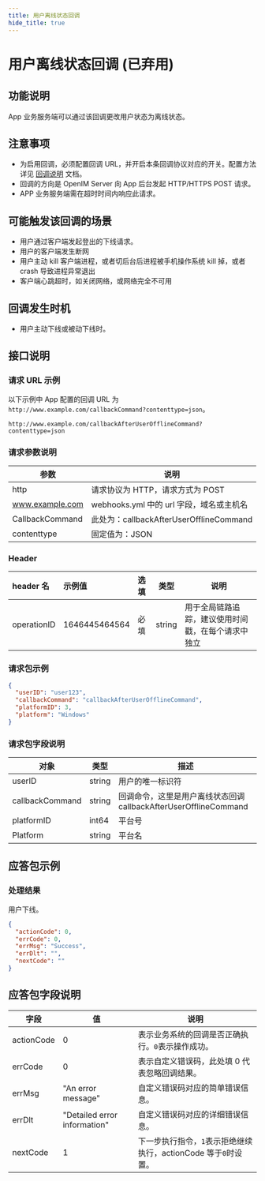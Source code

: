 ```yaml
---
title: 用户离线状态回调
hide_title: true
---
```


# 用户离线状态回调 (已弃用)

## 功能说明

App 业务服务端可以通过该回调更改用户状态为离线状态。

## 注意事项

- 为启用回调，必须配置回调 URL，并开启本条回调协议对应的开关。配置方法详见 [回调说明](../introduction) 文档。
- 回调的方向是 OpenIM Server 向 App 后台发起 HTTP/HTTPS POST 请求。
- APP 业务服务端需在超时时间内响应此请求。

## 可能触发该回调的场景

- 用户通过客户端发起登出的下线请求。
- 用户的客户端发生断网
- 用户主动 kill 客户端进程，或者切后台后进程被手机操作系统 kill 掉，或者 crash 导致进程异常退出
- 客户端心跳超时，如关闭网络，或网络完全不可用

## 回调发生时机

- 用户主动下线或被动下线时。

## 接口说明

### 请求 URL 示例

以下示例中 App 配置的回调 URL 为 `http://www.example.com/callbackCommand?contenttype=json`。

```plaintext
http://www.example.com/callbackAfterUserOfflineCommand?contenttype=json
```

### 请求参数说明

| 参数            | 说明                                              |
| --------------- | ------------------------------------------------- |
| http            | 请求协议为 HTTP，请求方式为 POST                  |
| www.example.com | webhooks.yml 中的 url 字段，域名或主机名 |
| CallbackCommand | 此处为：callbackAfterUserOfflineCommand           |
| contenttype     | 固定值为：JSON                                    |

### Header

| header 名   | 示例值        | 选填 | 类型   | 说明                         |
| :---------- | :------------ | :--- | ------ | ---------------------------- |
| operationID | 1646445464564 | 必填 | string | 用于全局链路追踪，建议使用时间戳，在每个请求中独立 |

### 请求包示例

```json
{
  "userID": "user123",
  "callbackCommand": "callbackAfterUserOfflineCommand",
  "platformID": 3,
  "platform": "Windows"
}
```

### 请求包字段说明

| 对象            | 类型   | 描述                                                             |
| --------------- | ------ | ---------------------------------------------------------------- |
| userID          | string | 用户的唯一标识符                                                 |
| callbackCommand | string | 回调命令，这里是用户离线状态回调 callbackAfterUserOfflineCommand |
| platformID      | int64  | 平台号                                                           |
| Platform        | string | 平台名                                                           |

## 应答包示例

### 处理结果

用户下线。

```json
{
  "actionCode": 0,
  "errCode": 0,
  "errMsg": "Success",
  "errDlt": "",
  "nextCode": ""
}
```

## 应答包字段说明

| 字段       | 值                           | 说明                                                            |
| ---------- | ---------------------------- | --------------------------------------------------------------- |
| actionCode | 0                            | 表示业务系统的回调是否正确执行。`0`表示操作成功。               |
| errCode    | 0                            | 表示自定义错误码，此处填 0 代表忽略回调结果。                   |
| errMsg     | "An error message"           | 自定义错误码对应的简单错误信息。                                |
| errDlt     | "Detailed error information" | 自定义错误码对应的详细错误信息。                                |
| nextCode   | 1                            | 下一步执行指令，`1`表示拒绝继续执行，actionCode 等于`0`时设置。 |
